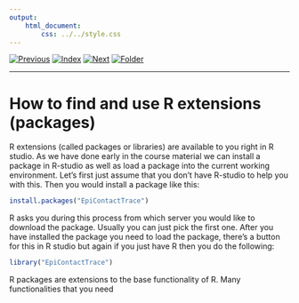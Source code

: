 ```yaml
---
output:
    html_document:
        css: ../../style.css
---
```


[![Previous](../../img/previous.png)](../../day2/lesson9/lesson9_1.html)
[![Index](../../img/home.png)](../../index.html)
[![Next](../../img/next.png)](../lesson10/lesson10_2.html)
[![Folder](../../img/folder.png)](./)

---

# How to find and use R extensions (packages)

R extensions (called packages or libraries) are available to you right
in R studio. As we have done early in the course material we can
install a package in R-studio as well as load a package into the
current working environment. Let's first just assume that you don't
have R-studio to help you with this. Then you would install a package
like this:

```r

install.packages("EpiContactTrace")

```

R asks you during this process from which server you would like to
download the package. Usually you can just pick the first one. After
you have installed the package you need to load the package, there's a button for this in R studio but again if you just have R then you do the following:

```r

library("EpiContactTrace")

```

R packages are extensions to the base functionality of R. Many
functionalities that you need 
